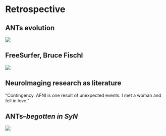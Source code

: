 # Retrospective

##

## ANTs evolution

![](./retrospective/figures/retrospective.jpg)


<!--
Notes:
* No equations, just kind of a look back at where ANTs came from.
* Manuscripts are a bit deceptive in that they often present a linear development
  whereas science is messy (e.g. Popper, Carnap, and others).  Review from Fred Bookstein
  said the same thing---more on that later.
-->

## FreeSurfer, Bruce Fischl

![](./retrospective/figures/juicyDetails.png)

<!--
Notes:
* NeuroImage 26(2)  "20 years of fmri"
* FreeSurfer, Bruce Fischl "only manuscript where the reviewer requested more juicy details of the history of the development of a set of ideas."
* Yearly course with FSL, 2003 in Santa Monica "Where's the free surfer course, Dude?"
* As a quasi-relevant tangent, not a surfer, decade long playful argument with significant other
-->

<!--

## Other juicy bits

![](./retrospective/figures/logos.png)

Notes:
* Additional interesting bits of information
* Logos
* Why a fish skeleton?
* "FOSSIL vs EFF ESS ELL"
* What is the ice cream cone for and what does it have to do with British humour?
-->

## NeuroImaging research as literature

"Contingency.
AFNI is one result of unexpected events.
I met a woman and fell in love."

<!--
Notes:
* Love this!
* Perhaps not in the realm of "It was the best of times it was the worst of times" or "Call me Ishmael."
but, in our field, that's as close as we're going to get!
* His love interest was faculty at the University of Milwaukee.
* I certainly do not expect these stories or discussions to be retained in memory
but I hope they point to the fact that Brian and I love what we do, we love reproducible
science and enjoy helping other people, and that ANTs is a set of tools that might be
worth investigating.
-->

## ANTs--_begotten in SyN_

![](./retrospective/figures/Welcometotherealm.jpg)

<!--
Notes:
* In somewhat playful antithetical terms, ANTs was beggotten in SyN.
-->



